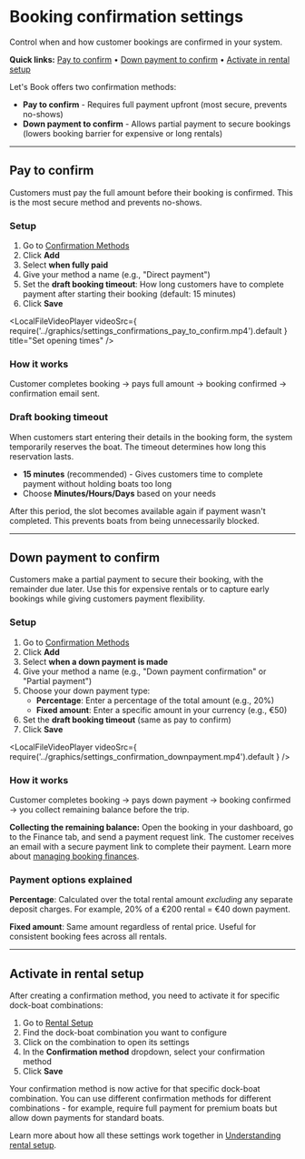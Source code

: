 
# Booking confirmation settings

Control when and how customer bookings are confirmed in your system.

**Quick links:** [Pay to confirm](#pay-to-confirm) • [Down payment to confirm](#down-payment-to-confirm) • [Activate in rental setup](#activate-in-rental-setup)

Let's Book offers two confirmation methods:

- **Pay to confirm** - Requires full payment upfront (most secure, prevents no-shows)
- **Down payment to confirm** - Allows partial payment to secure bookings (lowers booking barrier for expensive or long rentals)

---

## Pay to confirm

Customers must pay the full amount before their booking is confirmed. This is the most secure method and prevents no-shows.

### Setup

1. Go to [Confirmation Methods](https://dashboard.letsbook.app/confirmation-methods)
2. Click **Add**
3. Select **when fully paid**
4. Give your method a name (e.g., "Direct payment")
5. Set the **draft booking timeout**: How long customers have to complete payment after starting their booking (default: 15 minutes)
6. Click **Save**

<LocalFileVideoPlayer
    videoSrc={
        require('../graphics/settings_confirmations_pay_to_confirm.mp4').default
    }
    title="Set opening times"
/>

### How it works

Customer completes booking → pays full amount → booking confirmed → confirmation email sent.

### Draft booking timeout

When customers start entering their details in the booking form, the system temporarily reserves the boat. The timeout determines how long this reservation lasts.

- **15 minutes** (recommended) - Gives customers time to complete payment without holding boats too long
- Choose **Minutes/Hours/Days** based on your needs

After this period, the slot becomes available again if payment wasn't completed. This prevents boats from being unnecessarily blocked.

---

## Down payment to confirm

Customers make a partial payment to secure their booking, with the remainder due later. Use this for expensive rentals or to capture early bookings while giving customers payment flexibility.

### Setup

1. Go to [Confirmation Methods](https://dashboard.letsbook.app/confirmation-methods)
2. Click **Add**
3. Select **when a down payment is made**
4. Give your method a name (e.g., "Down payment confirmation" or "Partial payment")
5. Choose your down payment type:
    - **Percentage**: Enter a percentage of the total amount (e.g., 20%)
    - **Fixed amount**: Enter a specific amount in your currency (e.g., €50)
6. Set the **draft booking timeout** (same as pay to confirm)
7. Click **Save**

<LocalFileVideoPlayer
    videoSrc={
        require('../graphics/settings_confirmation_downpayment.mp4').default
    }
/>

### How it works

Customer completes booking → pays down payment → booking confirmed → you collect remaining balance before the trip.

**Collecting the remaining balance:** Open the booking in your dashboard, go to the Finance tab, and send a payment request link. The customer receives an email with a secure payment link to complete their payment. Learn more about [managing booking finances](/guides/day-to-day/bookings/manage-booking-finances).

### Payment options explained

**Percentage**: Calculated over the total rental amount _excluding_ any separate deposit charges. For example, 20% of a €200 rental = €40 down payment.

**Fixed amount**: Same amount regardless of rental price. Useful for consistent booking fees across all rentals.

---

## Activate in rental setup

After creating a confirmation method, you need to activate it for specific dock-boat combinations:

1. Go to [Rental Setup](https://dashboard.letsbook.app/rental-setup)
2. Find the dock-boat combination you want to configure
3. Click on the combination to open its settings
4. In the **Confirmation method** dropdown, select your confirmation method
5. Click **Save**

Your confirmation method is now active for that specific dock-boat combination. You can use different confirmation methods for different combinations - for example, require full payment for premium boats but allow down payments for standard boats.

Learn more about how all these settings work together in [Understanding rental setup](/guides/settings/understanding-rental-setup).
